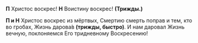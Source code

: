 **П** Христос воскрес! **Н** Воистину воскрес! **(Трижды.)**

**П и Н** Христос воскрес из мёртвых, Смертию смерть поправ и тем, кто во гробах, Жизнь дарова́в **(трижды, быстро)**. И нам даровал Жизнь вечную, поклоняемся Его тридневному Воскресению!
